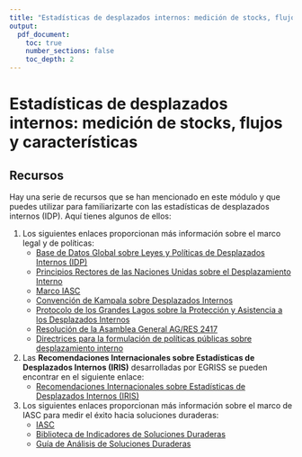 ```yaml
---
title: "Estadísticas de desplazados internos: medición de stocks, flujos y características"
output:
  pdf_document:
    toc: true
    number_sections: false
    toc_depth: 2
---
```


# Estadísticas de desplazados internos: medición de stocks, flujos y características

## Recursos

Hay una serie de recursos que se han mencionado en este módulo y que puedes utilizar para familiarizarte con las estadísticas de desplazados internos (IDP). Aquí tienes algunos de ellos:

1. Los siguientes enlaces proporcionan más información sobre el marco legal y de políticas:
   - [Base de Datos Global sobre Leyes y Políticas de Desplazados Internos (IDP)](https://www.globaldatabaseonidplawsandpolicies.org)
   - [Principios Rectores de las Naciones Unidas sobre el Desplazamiento Interno](https://www.un.org/internal-displacement/guiding-principles)
   - [Marco IASC](https://www.iasc.org/framework)
   - [Convención de Kampala sobre Desplazados Internos](https://www.au.int/kampala-convention)
   - [Protocolo de los Grandes Lagos sobre la Protección y Asistencia a los Desplazados Internos](https://www.icglr.org/protocol-idps)
   - [Resolución de la Asamblea General AG/RES 2417](https://www.un.org/general-assembly/resolution-2417)
   - [Directrices para la formulación de políticas públicas sobre desplazamiento interno](https://www.unhcr.org/policies-public-internal-displacement)

2. Las **Recomendaciones Internacionales sobre Estadísticas de Desplazados Internos (IRIS)** desarrolladas por EGRISS se pueden encontrar en el siguiente enlace:
   - [Recomendaciones Internacionales sobre Estadísticas de Desplazados Internos (IRIS)](https://www.unhcr.org/iris)

3. Los siguientes enlaces proporcionan más información sobre el marco de IASC para medir el éxito hacia soluciones duraderas:
   - [IASC](https://www.iasc.org)
   - [Biblioteca de Indicadores de Soluciones Duraderas](https://www.solutionsindicators.org)
   - [Guía de Análisis de Soluciones Duraderas](https://www.un.org/durable-solutions-guidelines)